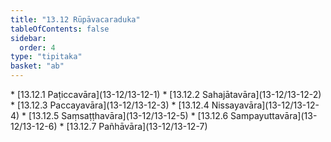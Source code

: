 ```yaml
---
title: "13.12 Rūpāvacaraduka"
tableOfContents: false
sidebar:
  order: 4
type: "tipitaka"
basket: "ab"
---
```



<DynamicBreadcrumb />



<TableOfContents>
* [13.12.1 Paṭiccavāra](13-12/13-12-1)
* [13.12.2 Sahajātavāra](13-12/13-12-2)
* [13.12.3 Paccayavāra](13-12/13-12-3)
* [13.12.4 Nissayavāra](13-12/13-12-4)
* [13.12.5 Saṃsaṭṭhavāra](13-12/13-12-5)
* [13.12.6 Sampayuttavāra](13-12/13-12-6)
* [13.12.7 Pañhāvāra](13-12/13-12-7)
</TableOfContents>